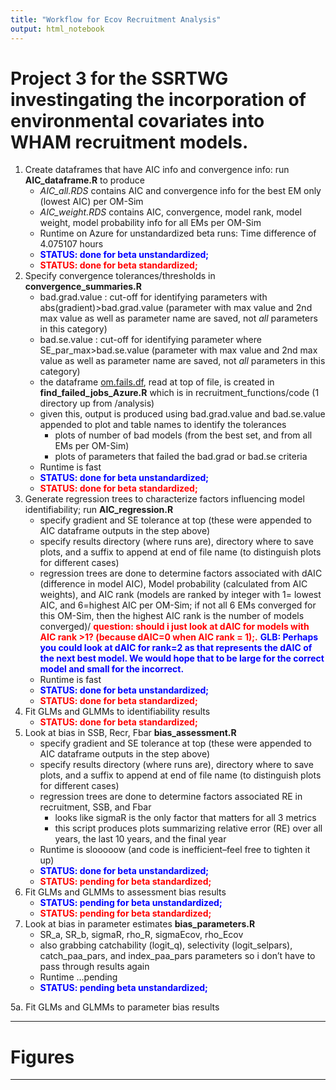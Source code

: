 ```yaml
---
title: "Workflow for Ecov Recruitment Analysis"
output: html_notebook
---
```


<!-- This is an [R Markdown](http://rmarkdown.rstudio.com) Notebook. When you execute code within the notebook, the results appear beneath the code.  -->

<!-- Try executing this chunk by clicking the *Run* button within the chunk or by placing your cursor inside it and pressing *Ctrl+Shift+Enter*.  -->

# Project 3 for the SSRTWG investingating the incorporation of environmental covariates into WHAM recruitment models.

1. Create dataframes that have AIC info and convergence info: run **AIC_dataframe.R** to produce
   + *AIC_all.RDS* contains AIC and convergence info for the best EM only (lowest AIC) per OM-Sim
   + *AIC_weight.RDS* contains AIC, convergence, model rank, model weight, model probability info for all EMs per OM-Sim
   + Runtime on Azure for unstandardized beta runs: Time difference of 4.075107 hours
   + **<span style="color: blue;">STATUS: done for beta unstandardized; </span>**
   + **<span style="color: red;">STATUS: done for beta standardized; </span>**
   
  
2. Specify convergence tolerances/thresholds in **convergence_summaries.R**
   + bad.grad.value : cut-off for identifying parameters with abs(gradient)>bad.grad.value (parameter with max value and 2nd max value as well as parameter name are saved, not *all* parameters in this category)
   + bad.se.value : cut-off for identifying parameter where SE_par_max>bad.se.value (parameter with max value and 2nd max value as well as parameter name are saved, not *all* parameters in this category)
   + the dataframe <span style="text-decoration:underline">om.fails.df</span>, read at top of file, is created in **find_failed_jobs_Azure.R** which is in recruitment_functions/code (1 directory up from /analysis)
   + given this, output is produced using bad.grad.value and bad.se.value appended to plot and table names to identify the tolerances
     + plots of number of bad models (from the best set, and from all EMs per OM-Sim)
     + plots of parameters that failed the bad.grad or bad.se criteria
   + Runtime is fast
   + **<span style="color: blue;">STATUS: done for beta unstandardized; </span>**
   + **<span style="color: red;">STATUS: done for beta standardized; </span>**
    
    
3. Generate regression trees to characterize factors influencing model identifiability; run **AIC_regression.R**
   + specify gradient and SE tolerance at top (these were appended to AIC dataframe outputs in the step above)
   + specify results directory (where runs are), directory where to save plots, and a suffix to append at end of file name (to distinguish plots for different cases)
   + regression trees are done to determine factors associated with dAIC (difference in model AIC), Model probability (calculated from AIC weights), and AIC rank (models are ranked by integer with 1= lowest AIC, and 6=highest AIC per OM-Sim; if not all 6 EMs converged for this OM-Sim, then the highest AIC rank is the number of models converged)/ **<span style="color: red;">question: should i just look at dAIC for models with AIC rank >1? (because dAIC=0 when AIC rank = 1);.</span>** **<span style="color: blue;">GLB: Perhaps you could look at dAIC for rank=2 as that represents the dAIC of the next best model. We would hope that to be large for the correct model and small for the incorrect.</span>**
   + Runtime is fast
   + **<span style="color: blue;">STATUS: done for beta unstandardized; </span>**
   + **<span style="color: red;">STATUS: done for beta standardized; </span>**
   
3. Fit GLMs and GLMMs to identifiability results
   + **<span style="color: red;">STATUS: done for beta standardized; </span>**
  
4. Look at bias in SSB, Recr, Fbar **bias_assessment.R**
   + specify gradient and SE tolerance at top (these were appended to AIC dataframe outputs in the step above)
   + specify results directory (where runs are), directory where to save plots, and a suffix to append at end of file name (to distinguish plots for different cases)
   + regression trees are done to determine factors associated RE in recruitment, SSB, and Fbar
      + looks like sigmaR is the only factor that matters for all 3 metrics
      + this script produces plots summarizing relative error (RE) over all years, the last 10 years, and the final year
   + Runtime is slooooow (and code is inefficient--feel free to tighten it up)
   + **<span style="color: blue;">STATUS: done for beta unstandardized; </span>**
   + **<span style="color: red;">STATUS: pending for beta standardized; </span>**
   
4. Fit GLMs and GLMMs to assessment bias results
   + **<span style="color: blue;">STATUS: pending for beta unstandardized; </span>**
   + **<span style="color: red;">STATUS: pending for beta standardized; </span>**

5. Look at bias in parameter estimates **bias_parameters.R**
   + SR_a, SR_b, sigmaR, rho_R, sigmaEcov, rho_Ecov
   + also grabbing catchability (logit_q), selectivity (logit_selpars), catch_paa_pars, and index_paa_pars parameters so i don't have to pass through results again
   + Runtime ...pending
   + **<span style="color: blue;">STATUS: pending beta unstandardized; </span>**

5a. Fit GLMs and GLMMs to parameter bias results

  


-----

# Figures  

-----



<!-- ![Number of bad models among the set of 'best' (lowest) AIC per OM-Sim ](figures/img.png) -->

<!-- ![Parameters with largest gradient or SE ](figures/img.png) -->







<!-- ```{r} -->
<!-- plot(cars) -->
<!-- ``` -->

<!-- Add a new chunk by clicking the *Insert Chunk* button on the toolbar or by pressing *Ctrl+Alt+I*. -->

<!-- When you save the notebook, an HTML file containing the code and output will be saved alongside it (click the *Preview* button or press *Ctrl+Shift+K* to preview the HTML file). -->

<!-- The preview shows you a rendered HTML copy of the contents of the editor. Consequently, unlike *Knit*, *Preview* does not run any R code chunks. Instead, the output of the chunk when it was last run in the editor is displayed. -->
